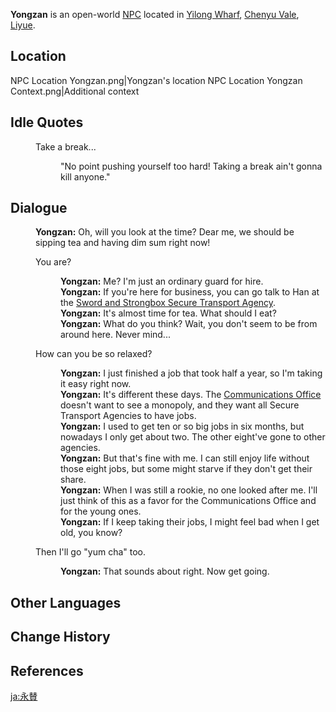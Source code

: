{{Meta
<!-- Remove this template after adding the missing info -->
|missing_NPC_profile  = yes
}}
{{Character Infobox
|type             = Open-World NPC
|image            = NPC Yongzan.png
|realname         = <!-- Optional, if different from in-game name -->
|deceased         = <!-- Past (for deceased prior to events of the game) or free response -->
|region           = Liyue
|location         = Liyue
|affiliation      = Sword and Strongbox Secure Transport Agency (Faction)
|title            = Guard for Hire
|ancestry         = <!-- Clan/family -->
|father           = 
|mother           = 
|spouse           = 
|sibling          = 
|child            = 
|relative         = 
|voiceEN          = [https://juneyoon.actor/ June Yoon]<ref>Twitter: [https://twitter.com/JuneYoon_/status/1756026334374195678 EN VA Self Announcement]</ref>
|voiceCN          = 
|voiceJP          = 
|voiceKR          = 
|dialoguereward   = 
}}
'''Yongzan''' is an open-world [[NPC]] located in [[Yilong Wharf]], [[Chenyu Vale]], [[Liyue]].

==Location==
<gallery>
NPC Location Yongzan.png|Yongzan's location
NPC Location Yongzan Context.png|Additional context
</gallery>
<!--
==Profile==
Detailed story/lore information goes here.
''(To be added.)''

===Appearance===
Keep appearance section short and concise. Limit to 2 paragraphs with 3-4 sentences each.
''(To be added.)''

==Quests and Events==
{{Quests and Events}}
-->
==Idle Quotes==
{{Dialogue Start}}
: {{DIcon|Idle}} Take a break...
:: {{A|VO Yongzan 01.ogg}} "No point pushing yourself too hard! Taking a break ain't gonna kill anyone."
{{Dialogue End}}

==Dialogue==
{{Dialogue Start}}
:'''Yongzan:''' Oh, will you look at the time? Dear me, we should be sipping tea and having dim sum right now!
:{{DIcon}} You are?
::'''Yongzan:''' Me? I'm just an ordinary guard for hire.
::'''Yongzan:''' If you're here for business, you can go talk to Han at the [[Sword and Strongbox Secure Transport Agency (Point of Interest)|Sword and Strongbox Secure Transport Agency]].
::'''Yongzan:''' It's almost time for tea. What should I eat?
::'''Yongzan:''' What do you think? Wait, you don't seem to be from around here. Never mind...
:{{DIcon}} How can you be so relaxed?
::'''Yongzan:''' I just finished a job that took half a year, so I'm taking it easy right now.
::'''Yongzan:''' It's different these days. The [[Communications Office]] doesn't want to see a monopoly, and they want all Secure Transport Agencies to have jobs.
::'''Yongzan:''' I used to get ten or so big jobs in six months, but nowadays I only get about two. The other eight've gone to other agencies.
::'''Yongzan:''' But that's fine with me. I can still enjoy life without those eight jobs, but some might starve if they don't get their share.
::'''Yongzan:''' When I was still a rookie, no one looked after me. I'll just think of this as a favor for the Communications Office and for the young ones.
::'''Yongzan:''' If I keep taking their jobs, I might feel bad when I get old, you know?
:{{DIcon}} Then I'll go "yum cha" too.
::'''Yongzan:''' That sounds about right. Now get going.
{{Dialogue End}}
<!--
==Event Dialogue==
===Event Name===
{{Dialogue Start}}
:'''Yongzan:'''
{{Dialogue End}}
-->
==Other Languages==
{{Other Languages|default_hidden=1
|en      = Yongzan
|zhs     = 永赞
|zhs_rm  = Yǒngzàn
|zht     = 永贊
|zht_rm  = Yǒngzàn
|ja      = 永賛
|ja_rm   = Eisan<ref>{{Ref/Quest|The Orioles Bask in Spring, the Heavens Present Auspices (Quest)|note=Japanese Voice-Over}}</ref>
|ko      = 용찬
|ko_rm   = 
|es      = Yongzan
|fr      = Yongzan
|ru      = Юн Цзань
|th      = Yongzan
|vi      = Yongzan
|de      = Yongzan
|id      = Yongzan
|pt      = Yongzan
|tr      = Yongzan
|it      = Yongzan
}}

==Change History==
{{Change History|4.4}}

==References==
{{Reflist}}

[[ja:永賛]]